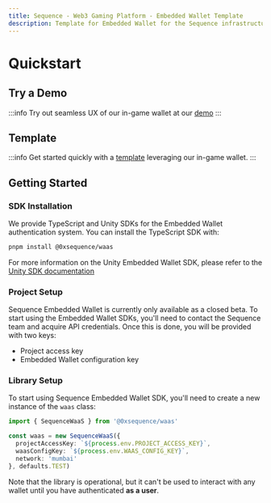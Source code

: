 ```yaml
---
title: Sequence - Web3 Gaming Platform - Embedded Wallet Template
description: Template for Embedded Wallet for the Sequence infrastructure stack for web3 gaming.
---
```


# Quickstart

## Try a Demo
:::info
Try out seamless UX of our in-game wallet at our [demo](https://0xsequence.github.io/demo-waas-auth/)
:::


## Template
:::info
Get started quickly with a [template](https://github.com/0xsequence/demo-waas-auth) leveraging our in-game wallet.
:::




## Getting Started

### SDK Installation

We provide TypeScript and Unity SDKs for the Embedded Wallet authentication system. You can install the TypeScript SDK with:

```bash
pnpm install @0xsequence/waas
```

For more information on the Unity Embedded Wallet SDK, please refer to the [Unity SDK documentation](/sdk/unity/overview)

### Project Setup

Sequence Embedded Wallet is currently only available as a closed beta. To start using the Embedded Wallet SDKs, you'll need to contact the Sequence team and acquire API credentials. Once this is done, you will be provided with two keys:

- Project access key
- Embedded Wallet configuration key

### Library Setup

To start using Sequence Embedded Wallet SDK, you'll need to create a new instance of the `waas` class:

```typescript
import { SequenceWaaS } from '@0xsequence/waas'

const waas = new SequenceWaaS({
  projectAccessKey: `${process.env.PROJECT_ACCESS_KEY}`,
  waasConfigKey: `${process.env.WAAS_CONFIG_KEY}`,
  network: 'mumbai'
}, defaults.TEST)
```

Note that the library is operational, but it can't be used to interact with any wallet until you have authenticated **as a user**.